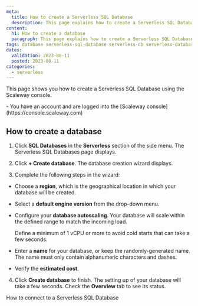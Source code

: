 ```yaml
---
meta:
  title: How to create a Serverless SQL Database
  description: This page explains how to create a Serverless SQL Database
content:
  h1: How to create a database
  paragraph: This page explains how to create a Serverless SQL Database
tags: database serverless-sql-database serverless-db serverless-database postgresql
dates:
  validation: 2023-08-11
  posted: 2023-08-11
categories:
  - serverless
---
```


This page shows you how to create a Serverless SQL Database using the Scaleway console.

<Macro id="iam-requirements" />

<Message type="requirement">
  - You have an account and are logged into the [Scaleway console](https://console.scaleway.com)
</Message>

## How to create a database

1. Click **SQL Databases** in the **Serverless** section of the side menu. The Serverless SQL Databases page displays.

2. Click **+ Create database**. The database creation wizard displays.

3. Complete the following steps in the wizard:

  - Choose a **region**, which is the geographical location in which your database will be created.

  - Select a **default engine version** from the drop-down menu.

  - Configure your **database autoscaling**. Your database will scale within the defined range to match the incoming load.

    <Message type="note">
        Define a minimum of 1 vCPU or more to avoid cold starts that can take a few seconds.
    </Message>

  - Enter a **name** for your database, or keep the randomly-generated name. The name must only contain alphanumeric characters and dashes.

  - Verify the **estimated cost**.

4. Click **Create database** to finish. The setting up of your database will take a few seconds. Check the **Overview** tab to see its status.

<Navigation title="See Also">
  <NextButton to="/serverless/sql-databases/how-to/connect-to-a-database/">How to connect to a Serverless SQL Database</NextButton>
</Navigation>